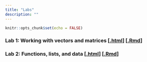 ```yaml
---
title: "Labs"
description: ""
---
```


```r
knitr::opts_chunk$set(echo = FALSE)
```

### Lab 1: Working with vectors and matrices [[.html](files/labs/lab-01_matrices-and-vectors.html)] [[.Rmd](https://raw.githubusercontent.com/svteichman/STAT302-WIN2022/main/files/labs/lab-01_matrices-and-vectors.Rmd)]

### Lab 2: Functions, lists, and data [[.html](files/labs/lab-02_controlflow.html)] [[.Rmd](https://raw.githubusercontent.com/svteichman/STAT302-WIN2022/main/files/labs/lab-02_controlflow.Rmd)]

\begin{comment}

### Lab 3: t-tests and linear models [[.html](files/labs/lab-03_inference.html)] [[.Rmd](https://raw.githubusercontent.com/svteichman/STAT302-WIN2022/main/files/labs/lab-03_inference.Rmd)]

### Lab 4: Prediction and error [[.html](files/labs/lab-04_train-test-cv.html)] [[.Rmd](https://raw.githubusercontent.com/svteichman/STAT302-WIN2022/main/files/labs/lab-04_train-test-cv.Rmd)]

\end{comment}